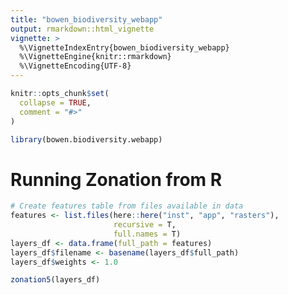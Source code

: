 ```yaml
---
title: "bowen_biodiversity_webapp"
output: rmarkdown::html_vignette
vignette: >
  %\VignetteIndexEntry{bowen_biodiversity_webapp}
  %\VignetteEngine{knitr::rmarkdown}
  %\VignetteEncoding{UTF-8}
---
```


```r
knitr::opts_chunk$set(
  collapse = TRUE,
  comment = "#>"
)
```

```r
library(bowen.biodiversity.webapp)
```

# Running Zonation from R

```r


# Create features table from files available in data
features <- list.files(here::here("inst", "app", "rasters"),
                       recursive = T,
                       full.names = T)
layers_df <- data.frame(full_path = features)
layers_df$filename <- basename(layers_df$full_path)
layers_df$weights <- 1.0

zonation5(layers_df)

```


